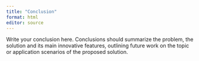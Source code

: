 ```yaml
---
title: "Conclusion"
format: html
editor: source
---
```


Write your conclusion here. Conclusions should summarize the problem, the solution and its main innovative features, outlining future work on the topic or application scenarios of the proposed
solution.